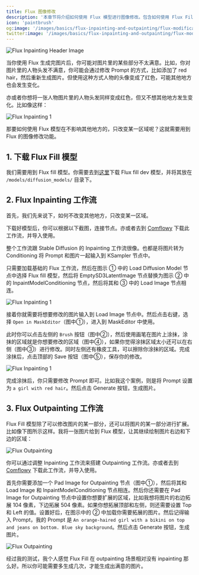 ```yaml
---
title: Flux 图像修改
description: '本章节将介绍如何使用 Flux 模型进行图像修改。包含如何使用 Flux Fill 模型修改图片的某一部分，以及如何使用 Outpainting 扩展图片的某一部分。'
icon: 'paintbrush'
og:image: '/images/basics/flux-inpainting-and-outpainting/flux-modification-header-image.png'
twitter:image: '/images/basics/flux-inpainting-and-outpainting/flux-modification-header-image.png'
---
```


<Frame caption="This image is generated by AI">
  <img
    className="rounded-xl"
    src="/images/basics/flux-inpainting-and-outpainting/flux-modification-header-image.png"
    alt="Flux Inpainting Header Image"
  />
</Frame>

当你使用 Flux 生成完图片后，你可能对图片里的某些部分不太满意。比如，你对图片里的人物头发不满意，你可能会通过修改 Prompt 的方式，比如添加了 red hair，然后重新生成图片。但使用这种方式人物的头像变成了红色，可能其他地方也会发生变化。

亦或者你想将一张人物图片里的人物头发同样变成红色，但又不想其他地方发生变化。比如像这样：

<Frame>
  <img
    className="rounded-xl"
    src="/images/basics/flux-inpainting-and-outpainting/flux-inpainting-compare.png"
    alt="Flux Inpainting 1"
  />
</Frame>

那要如何使用 Flux 模型在不影响其他地方的，只改变某一区域呢？这就需要用到 Flux 的图像修改功能。

## 1. 下载 Flux Fill 模型
我们需要用到 Flux fill 模型。你需要去到[这里](https://huggingface.co/black-forest-labs/FLUX.1-Fill-dev/tree/main)下载 Flux fill dev 模型，并将其放在 `/models/diffusion_models/` 目录下。


## 2. Flux Inpainting 工作流

首先，我们先来说下，如何不改变其他地方，只改变某一区域。

下载好模型后，你可以根据以下截图，连接节点。亦或者去到 [Comflowy](https://app.comflowy.com/app/s-flux-dev-gguf-workflow-db9bd4) 下载此工作流，并导入使用。

整个工作流跟 Stable Diffusion 的 Inpainting 工作流很像。也都是将图片转为 Conditioning 将 Prompt 和图片一起输入到 KSampler 节点中。

只需要加载基础的 Flux 工作流，然后在图示 ① 中的 Load Diffusion Model 节点中选择 Flux fill 模型，然后将 EmptySD3LatentImage 节点替换为图示 ② 中的 InpaintModelConditioning 节点，然后将其和 ③ 中的 Load Image 节点相连。

<Frame>
  <img
    className="rounded-xl"
    src="/images/basics/flux-inpainting-and-outpainting/flux-inpainting-workflow.png"
    alt="Flux Inpainting 1"
  />
</Frame>

接着你就需要将想要修改的图片输入到 Load Image 节点中。然后点击右键，选择 `Open in MaskEditor`（图中①），进入到 MaskEditor 中使用。

此时你可以点击左侧的 `Brush` 按钮（图中②），然后使用画笔在图片上涂抹，涂抹的区域就是你想要修改的区域（图中④），如果你觉得涂抹区域太小还可以在右侧（图中③）进行修改。同时左侧还有橡皮工具，可以擦除你涂抹的区域。完成涂抹后，点击顶部的 Save 按钮（图中⑤），保存你的修改。

<Frame>
  <img
    className="rounded-xl"
    src="/images/basics/flux-inpainting-and-outpainting/flux-inpainting-maskedit.png"
    alt="Flux Inpainting 1"
  />
</Frame>

完成涂抹后，你只需要修改 Prompt 即可。比如我这个案例，则是将 Prompt 设置为 `a girl with red hair`。然后点击 Generate 按钮，生成图片。

##  3. Flux Outpainting 工作流

Flux Fill 模型除了可以修改图片的某一部分，还可以将图片的某一部分进行扩展。比如像下图所示这样。我将一张图片给到 Flux 模型，让其继续绘制图片右边和下边的区域：

<Frame>
  <img
    className="rounded-xl"
    src="/images/basics/flux-inpainting-and-outpainting/flux-outpainting-compare.png"
    alt="Flux Outpainting"
  />
</Frame>

你可以通过调整 Inpainting 工作流来搭建 Outpainting 工作流。亦或者去到 [Comflowy](https://app.comflowy.com/app/s-flux-dev-gguf-workflow-db9bd4) 下载此工作流，并导入使用。

首先你需要添加一个 Pad Image for Outpainting 节点（图中①），然后将其和 Load Image 和 InpaintModelConditioning 节点相连。然后你还需要在 Pad Image for Outpainting 节点中设置你想要扩展的区域，比如我想将图片的右边拓展 104 像素，下边拓展 504 像素。如果你想拓展顶部和左侧，则还需要设置 Top 和 Left 的值。设置好后，在图示中的 ② 中加载你需要拓展的图片。然后记得输入 Prompt，我的 Prompt 是 `An orange-haired girl with a bikini on top and jeans on bottom. Blue sky background`。然后点击 Generate 按钮，生成图片。

<Frame>
  <img
    className="rounded-xl"
    src="/images/basics/flux-inpainting-and-outpainting/flux-outpainting-workflow.png"
    alt="Flux Outpainting"
  />
</Frame>

经过我的测试，我个人感觉 Flux Fill 在 outpainting 场景相对没有 inpainting 那么好。所以你可能需要多生成几次，才能生成出满意的图片。
